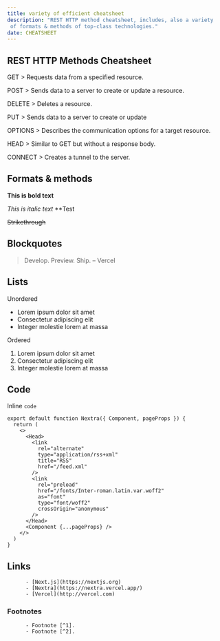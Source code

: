 ```yaml
---
title: variety of efficient cheatsheet 
description: "REST HTTP method cheatsheet, includes, also a variety
 of formats & methods of top-class technologies."
date: CHEATSHEET 
---
```

 
 ## REST HTTP Methods Cheatsheet
GET > Requests data from a specified resource.

POST > Sends data to a server to create or update a resource.

DELETE > Deletes a resource.

PUT > Sends data to a server to create or update




OPTIONS > Describes the communication options for a target resource.

HEAD > Similar to GET but without a response body.

CONNECT > Creates a tunnel to the server.

## Formats & methods 

**This is bold text**

_This is italic text_  **Test

~~Strikethrough~~

## Blockquotes

> Develop. Preview. Ship. – Vercel

## Lists

Unordered

- Lorem ipsum dolor sit amet
- Consectetur adipiscing elit
- Integer molestie lorem at massa

Ordered

1. Lorem ipsum dolor sit amet
2. Consectetur adipiscing elit
3. Integer molestie lorem at massa

## Code

Inline `code`

```
export default function Nextra({ Component, pageProps }) {
  return (
    <>
      <Head>
        <link
          rel="alternate"
          type="application/rss+xml"
          title="RSS"
          href="/feed.xml"
        />
        <link
          rel="preload"
          href="/fonts/Inter-roman.latin.var.woff2"
          as="font"
          type="font/woff2"
          crossOrigin="anonymous"
        />
      </Head>
      <Component {...pageProps} />
    </>
  )
}
```
## Links

          - [Next.js](https://nextjs.org)
          - [Nextra](https://nextra.vercel.app/)
          - [Vercel](http://vercel.com)

### Footnotes

          - Footnote [^1].
          - Footnote [^2].

[^1]: Footnote **can have markup**

    and multiple paragraphs.

           [^2]: Footnote text.


 




  
